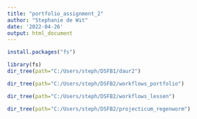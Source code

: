 ```yaml
---
title: "portfolio_assignment_2"
author: "Stephanie de Wit"
date: '2022-04-26'
output: html_document
---
```


```r
install.packages("fs")
```

```r
library(fs)
dir_tree(path="C:/Users/steph/DSFB1/daur2")
```

```r
dir_tree(path="C:/Users/steph/DSFB2/workflows_portfolio")
```

```r
dir_tree(path="C:/Users/steph/DSFB2/workflows_lessen")
```

```r
dir_tree(path="C:/Users/steph/DSFB2/projecticum_regenworm")
```

